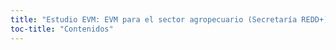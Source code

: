 ```yaml
---
title: "Estudio EVM: EVM para el sector agropecuario (Secretaría REDD+)"
toc-title: "Contenidos"
---
```

